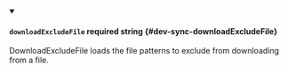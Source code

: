 
<details className="config-field" data-expandable="false" open>
<summary>

#### `downloadExcludeFile` <span class="config-field-required" data-required="false">required</span> <span class="config-field-type">string</span> <span class="config-field-default"></span> <span class="config-field-enum"></span> {#dev-sync-downloadExcludeFile}

DownloadExcludeFile loads the file patterns to exclude from downloading from a file.

</summary>



</details>
